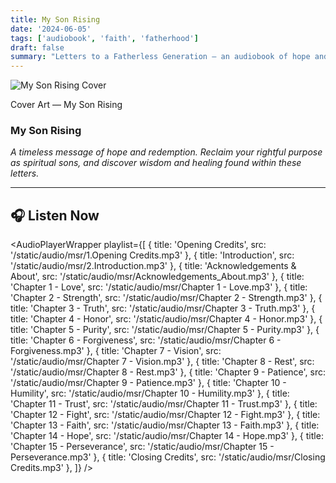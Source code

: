 ```yaml
---
title: My Son Rising
date: '2024-06-05'
tags: ['audiobook', 'faith', 'fatherhood']
draft: false
summary: "Letters to a Fatherless Generation — an audiobook of hope and redemption."
---
```



<div className="flex flex-col items-center space-y-4 text-center">
  <img
    src="/static/images/msr_full.png"
    alt="My Son Rising Cover"
    className="max-w-full rounded-lg shadow-lg"
  />
  <p className="text-sm text-gray-600">Cover Art — My Son Rising</p>
</div>

### My Son Rising

*A timeless message of hope and redemption. Reclaim your rightful purpose as spiritual sons, and discover wisdom and healing found within these letters.*

---

## 🎧 Listen Now


<AudioPlayerWrapper
  playlist={[
    { title: 'Opening Credits', src: '/static/audio/msr/1.Opening Credits.mp3' },
    { title: 'Introduction', src: '/static/audio/msr/2.Introduction.mp3' },
    { title: 'Acknowledgements & About', src: '/static/audio/msr/Acknowledgements_About.mp3' },
    { title: 'Chapter 1 - Love', src: '/static/audio/msr/Chapter 1 - Love.mp3' },
    { title: 'Chapter 2 - Strength', src: '/static/audio/msr/Chapter 2 - Strength.mp3' },
    { title: 'Chapter 3 - Truth', src: '/static/audio/msr/Chapter 3 - Truth.mp3' },
    { title: 'Chapter 4 - Honor', src: '/static/audio/msr/Chapter 4 - Honor.mp3' },
    { title: 'Chapter 5 - Purity', src: '/static/audio/msr/Chapter 5 - Purity.mp3' },
    { title: 'Chapter 6 - Forgiveness', src: '/static/audio/msr/Chapter 6 - Forgiveness.mp3' },
    { title: 'Chapter 7 - Vision', src: '/static/audio/msr/Chapter 7 - Vision.mp3' },
    { title: 'Chapter 8 - Rest', src: '/static/audio/msr/Chapter 8 - Rest.mp3' },
    { title: 'Chapter 9 - Patience', src: '/static/audio/msr/Chapter 9 - Patience.mp3' },
    { title: 'Chapter 10 - Humility', src: '/static/audio/msr/Chapter 10 - Humility.mp3' },
    { title: 'Chapter 11 - Trust', src: '/static/audio/msr/Chapter 11 - Trust.mp3' },
    { title: 'Chapter 12 - Fight', src: '/static/audio/msr/Chapter 12 - Fight.mp3' },
    { title: 'Chapter 13 - Faith', src: '/static/audio/msr/Chapter 13 - Faith.mp3' },
    { title: 'Chapter 14 - Hope', src: '/static/audio/msr/Chapter 14 - Hope.mp3' },
    { title: 'Chapter 15 - Perseverance', src: '/static/audio/msr/Chapter 15 - Perseverance.mp3' },
    { title: 'Closing Credits', src: '/static/audio/msr/Closing Credits.mp3' },
  ]}
/>
